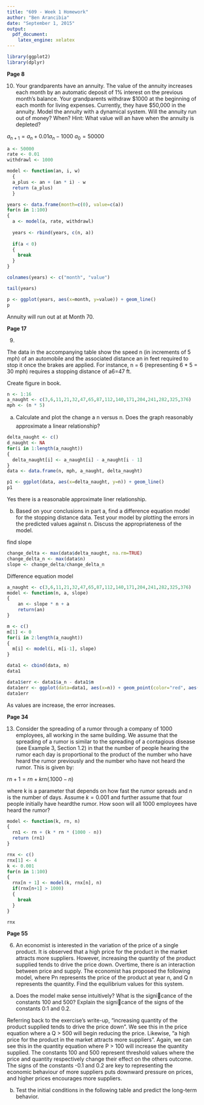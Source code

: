 ```yaml
---
title: "609 - Week 1 Homework"
author: "Ben Arancibia"
date: "September 1, 2015"
output:
  pdf_document:
    latex_engine: xelatex
---
```


```r
library(ggplot2)
library(dplyr)
```

__Page 8__ 

10) Your grandparents have an annuity. The value of the annuity increases each month by an automatic deposit of 1% interest on the previous month's balance. Your grandparents withdraw $1000 at the beginning of each month for living expenses. Currently, they have $50,000 in the annuity. Model the annuity with a dynamical system. Will the annuity run out of money? When? Hint: What value will an have when the annuity is depleted?

$a_{n+1} = a_n + 0.01a_n - 1000$
$a_0 = 50000$

```r
a <- 50000
rate <- 0.01
withdrawl <- 1000

model <- function(an, i, w)
  {
  a_plus <- an + (an * i) - w
  return (a_plus)
  }

years <- data.frame(month=c(0), value=c(a))
for(n in 1:100)
{
  a <- model(a, rate, withdrawl)
  
  years <- rbind(years, c(n, a))
  
  if(a < 0)
  {
    break
  }
}

colnames(years) <- c("month", "value")

tail(years)

p <- ggplot(years, aes(x=month, y=value)) + geom_line()
p
```

Annuity will run out at at Month 70.

__Page 17__

9)

The data in the accompanying table show the speed n (in increments of 5 mph) of an automobile and the associated distance an in feet required to stop it once the brakes are applied. For instance, n = 6 (representing 6 * 5  = 30 mph) requires a stopping distance of a6=47 ft.

Create figure in book.
```r
n <- 1:16
a_naught <- c(3,6,11,21,32,47,65,87,112,140,171,204,241,282,325,376)
mph <- (n * 5)
```

a. Calculate and plot the change a n versus n. Does the graph reasonably approximate a linear relationship?

```r
delta_naught <- c()
d_naught <- NA
for(i in 1:length(a_naught))
{
  delta_naught[i] <- a_naught[i] - a_naught[i - 1] 
}
data <- data.frame(n, mph, a_naught, delta_naught)

p1 <- ggplot(data, aes(x=delta_naught, y=n)) + geom_line()
p1
```

Yes there is a reasonable approximate liner relationship.

b. Based on your conclusions in part a, find a difference equation model for the stopping distance data. Test your model by plotting the errors in the predicted values against n. Discuss the appropriateness of the model.

find slope
```r
change_delta <- max(data$delta_naught, na.rm=TRUE)
change_delta_n <- max(data$n)
slope <- change_delta/change_delta_n
```

Difference equation model
```r
a_naught <- c(3,6,11,21,32,47,65,87,112,140,171,204,241,282,325,376)
model <- function(n, a, slope)
{
    an <- slope * n + a
    return(an)
}

m <- c()
m[1] <- 0
for(i in 2:length(a_naught))
{
  m[i] <- model(i, m[i-1], slope)
}

data1 <- cbind(data, m)
data1

data1$err <- data1$a_n - data1$m
data1err <- ggplot(data=data1, aes(x=n)) + geom_point(color="red", aes(y=err))
data1err
```

As values are increase, the error increases.

__Page 34__

13) Consider the spreading of a rumor through a company of 1000 employees, all working in the same building. We assume that the spreading of a rumor is similar to the spreading of a contagious disease (see Example 3, Section 1.2) in that the number of people hearing the rumor each day is proportional to the product of the number who have heard the rumor previously and the number who have not heard the rumor. This is given by:

$rn+1 = rn + krn (.1000-n)$

where k is a parameter that depends on how fast the rumor spreads and n is the number of days. Assume $k=0.001$ and further assume that four people initially have heardthe rumor. How soon will all 1000 employees have heard the rumor?

```r
model <- function(k, rn, n)
{
  rn1 <- rn + (k * rn * (1000 - n))
  return (rn1)
}

rnx <- c()
rnx[1] <- 4
k <- 0.001
for(n in 1:100)
{
  rnx[n + 1] <- model(k, rnx[n], n)
  if(rnx[n+1] > 1000)
  {
    break
  }
}

rnx

```


__Page 55__

6) An economist is interested in the variation of the price of a single product. It is observed that a high price for the product in the market attracts more suppliers. However, increasing the quantity of the product supplied tends to drive the price down. Overtime, there is an interaction between price and supply. The economist has proposed the following model, where Pn represents the price of the product at year n, and Q n represents the quantity. Find the equilibrium values for this system.

a. Does the model make sense intuitively? What is the signicance of the constants 100 and 500? Explain the signicance of the signs of the constants  0:1 and 0.2.

Referring back to the exercise's write-up, "increasing quantity of the product supplied tends to drive the price down". We see this in the price equation where a Q > 500 will begin reducing the price. Likewise, "a high price for the product in the market attracts more suppliers". Again, we can see this in the quantity equation where P > 100 will increase the quantity supplied. The constants 100 and 500 represent threshold values where the price and quantity respectively change their effect on the others outcome. The signs of the constants -0.1 and 0.2 are key to representing the economic behaviour of more suppliers puts downward pressure on prices, and higher prices encourages more suppliers.

b. Test the initial conditions in the following table and predict the long-term behavior.


